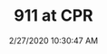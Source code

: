 ---
width: 2000
height: 1333
title: 911 at CPR
description: 911 Turbo at CPR.
date: 2/27/2020 10:30:47 AM
cameraMake: Sony
cameraModel: ILCE-7M3
lens: ZEISS Batis 1.8/85
settingsfStop: f/1.8
settingsISO: ISO 100
settingsShutter: 1/1600
settingsFocalLength: 85 mm
---